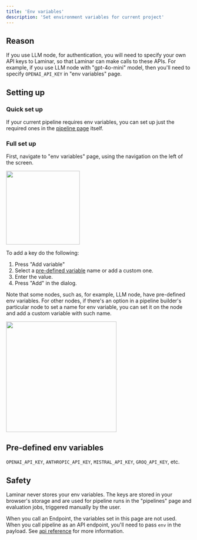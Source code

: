 ```yaml
---
title: 'Env variables'
description: 'Set environment variables for current project'
---
```


## Reason

If you use LLM node, for authentication, you will need to specify
your own API keys to Laminar, so that Laminar can make calls to these APIs.
For example, if you use LLM node with "gpt-4o-mini" model, then you'll need to specify `OPENAI_API_KEY` in "env variables" page.

## Setting up

### Quick set up

If your current pipeline requires env variables, you can set up just the required ones in
the [pipeline page](/documentation/pipeline/page-navigation) itself.

### Full set up

First, navigate to "env variables" page, using the navigation on the left of the screen.

<Frame caption="env variables page">
<img height="200" src="/images/pipeline-builder/env-variables.png" />
</Frame>

To add a key do the following:
1. Press "Add variable"
2. Select a [pre-defined variable](/documentation/pipeline/env-variables#pre-defined-env-variables) name or add a custom one.
3. Enter the value.
4. Press "Add" in the dialog.

Note that some nodes, such as, for example, LLM node, have pre-defined env variables.
For other nodes, if there's an option in a pipeline builder's particular node to set a name for env variable, you can set it
on the node and add a custom variable with such name.

<Frame caption="Dialog for selecting env variable name and filling out its value">
<img width="300" src="/images/pipeline-builder/env-variable-select.png" />
</Frame>

## Pre-defined env variables

`OPENAI_API_KEY`, `ANTHROPIC_API_KEY`, `MISTRAL_API_KEY`, `GROQ_API_KEY`, etc.

## Safety

Laminar never stores your env variables.
The keys are stored in your browser's storage and are used for pipeline runs in the "pipelines"
page and evaluation jobs, triggered manually by the user.

When you call an Endpoint, the variables set in this page are not used. When you call pipeline as an API endpoint,
you'll need to pass `env` in the payload.
See [api reference](/api-reference/pipeline/pipeline_run) for more information.
